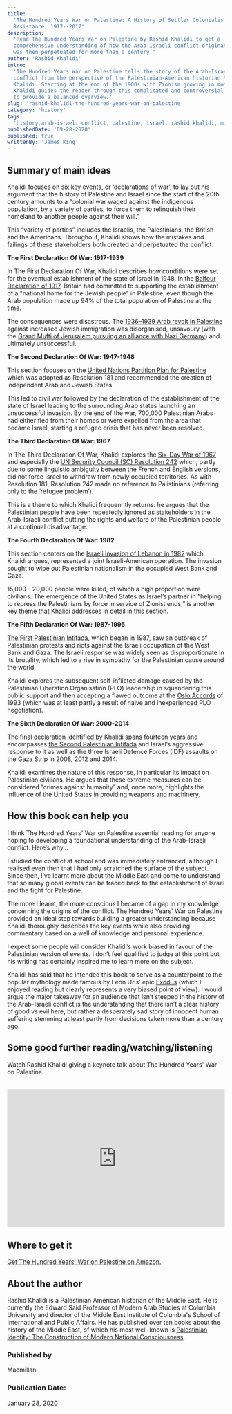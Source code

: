 ```yaml
---
title:
  'The Hundred Years War on Palestine: A History of Settler Colonialism and
  Resistance, 1917--2017'
description:
  'Read The Hundred Years War on Palestine by Rashid Khalidi to get a
  comprehensive understanding of how the Arab-Israeli conflict originated and
  was then perpetuated for more than a century.'
author: 'Rashid Khalidi'
intro:
  'The Hundred Years War on Palestine tells the story of the Arab-Israeli
  conflict from the perspective of the Palestinian-American historian Rashid
  Khalidi. Starting at the end of the 1900s with Zionism growing in momentum,
  Khalidi guides the reader through this complicated and controversial subject
  to provide a balanced overview.'
slug: 'rashid-khalidi-the-hundred-years-war-on-palestine'
category: 'history'
tags:
  'history,arab-israeli conflict, palestine, israel, rashid khalidi, middle east'
publishedDate: '09-28-2020'
published: true
writtenBy: 'James King'
---
```


## Summary of main ideas

Khalidi focuses on six key events, or ‘declarations of war’, to lay out his
argument that the history of Palestine and Israel since the start of the 20th
century amounts to a “colonial war waged against the indigenous population, by a
variety of parties, to force them to relinquish their homeland to another people
against their will.”

This “variety of parties” includes the Israelis, the Palestinians, the British
and the Americans. Throughout, Khalidi shows how the mistakes and failings of
these stakeholders both created and perpetuated the conflict.

**The First Declaration Of War: 1917-1939**

In The First Declaration Of War, Khalidi describes how conditions were set for
the eventual establishment of the state of Israel in 1948. In the
[Balfour Declaration of 1917](https://www.youtube.com/watch?v=wl1d4WyleY4),
Britain had committed to supporting the establishment of a "national home for
the Jewish people” in Palestine, even though the Arab population made up 94% of
the total population of Palestine at the time.

The consequences were disastrous. The
[1936–1939 Arab revolt in Palestine](https://en.wikipedia.org/wiki/1936%E2%80%931939_Arab_revolt_in_Palestine)
against increased Jewish immigration was disorganised, unsavoury (with the
[Grand Mufti of Jerusalem pursuing an alliance with Nazi Germany](https://www.timesofisrael.com/full-official-record-what-the-mufti-said-to-hitler/))
and ultimately unsuccessful.

**The Second Declaration Of War: 1947-1948**

This section focuses on the
[United Nations Partition Plan for Palestine](<https://en.wikipedia.org/wiki/United_Nations_Partition_Plan_for_Palestine#:~:text=The%20United%20Nations%20Partition%20Plan,as%20Resolution%20181%20(II).>)
which was adopted as Resolution 181 and recommended the creation of independent
Arab and Jewish States.

This led to civil war followed by the declaration of the establishment of the
state of Israel leading to the surrounding Arab states launching an unsuccessful invasion. By the end of the war, 700,000 Palestinian Arabs had either
fled from their homes or were expelled from the area that became Israel,
starting a refugee crisis that has never been resolved.

**The Third Declaration Of War: 1967**

In The Third Declaration Of War, Khalidi explores the
[Six-Day War of 1967](https://www.youtube.com/watch?v=hHqJ6pgdE-c) and
especially the
[UN Security Council (SC) Resolution 242](https://en.wikipedia.org/wiki/United_Nations_Security_Council_Resolution_242)
which, partly due to some linguistic ambiguity between the French and English
versions, did not force Israel to withdraw from newly occupied territories. As
with Resolution 181, Resolution 242 made no reference to Palistinians (referring
only to the ‘refugee problem’).

This is a theme to which Khalidi frequenntly returns: he argues that the
Palestinian people have been repeatedly ignored as stakeholders in the Arab-Israeli
conflict putting the rights and welfare of the Palestinian people at a continual
disadvantage.

**The Fourth Declaration Of War: 1982**

This section centers on the
[Israeli invasion of Lebanon in 1982](https://en.wikipedia.org/wiki/1982_Lebanon_War)
which, Khalidi argues, represented a joint Israeli-American operation. The
invasion sought to wipe out Palestinian nationalism in the occupied West Bank
and Gaza.

15,000 - 20,000 people were killed, of which a high proportion were civilians.
The emergence of the United States as Israel’s partner in “helping to repress
the Palestinians by force in service of Zionist ends,” is another key theme that
Khalidi addresses in detail in this section.

**The Fifth Declaration Of War: 1987-1995**

[The First Palestinian Intifada](https://en.wikipedia.org/wiki/First_Intifada),
which began in 1987, saw an outbreak of Palestinian protests and riots against
the Israeli occupation of the West Bank and Gaza. The Israeli response was
widely seen as disproportionate in its brutality, which led to a rise in
sympathy for the Palestinian cause around the world.

Khalidi explores the subsequent self-inflicted damage caused by the Palestinian Liberation Organisation (PLO)
leadership in squandering this public support and then accepting a flawed
outcome at the [Oslo Accords](https://en.wikipedia.org/wiki/Oslo_I_Accord) of
1993 (which was at least partly a result of naive and inexperienced PLO
negotiation).

**The Sixth Declaration Of War: 2000-2014**

The final declaration identified by Khalidi spans fourteen years and encompasses
[the Second Palestinian Intifada](https://en.wikipedia.org/wiki/Al-Aqsa_Intifada)
and Israel’s aggressive response to it as well as the three Israeli Defence
Forces (IDF) assaults on the Gaza Strip in 2008, 2012 and 2014.

Khalidi examines the nature of this response, in particular its impact on
Palestinian civilians. He argues that these extreme measures can be considered
“crimes against humanity” and, once more, highlights the influence of the United States in
providing weapons and machinery.

## How this book can help you

I think The Hundred Years' War on Palestine essential reading for anyone hoping to developing 
a foundational understanding of the Arab-Israeli conflict. Here’s
why...

I studied the conflict at school and was immediately entranced,
although I realised even then that I had only scratched the surface of the subject. Since then,
I’ve learnt more about the Middle East and come to understand that so many
global events can be traced back to the establishment of Israel and the fight
for Palestine.

The more I learnt, the more conscious I became of a gap in my
knowledge concerning the origins of the conflict. The Hundred Years' War on
Palestine provided an ideal step towards building a greater understanding because
Khalidi thoroughly describes the key events while also providing commentary
based on a well of knowledge and personal experience.

I expect some people will consider Khalidi’s work biased in favour of the
Palestinian version of events. I don’t feel qualified to judge at this point but
his writing has certainly inspired me to learn more on the subject.

Khalidi has said that he intended this book to serve as a counterpoint to the
popular mythology made famous by Leon Uris’ epic
[Exodus](https://www.amazon.com/Exodus-Novel-Israel-Leon-Uris/dp/0553258478/ref=as_li_ss_tl?dchild=1&keywords=Exodus&qid=1601310175&sr=8-2&linkCode=ll1&tag=paperbacktrav-20&linkId=534b1b4f959d2a50238c3859dcbfac65&language=en_US)
(which I enjoyed reading but clearly represents a very biased point of view). 
I would argue the major takeaway for an audience that isn’t steeped in the history of
the Arab-Israeli conflict is the understanding that there isn’t a clear history of
good vs evil here, but rather a desperately sad story of innocent human suffering
stemming at least partly from decisions taken more than a century ago.

## Some good further reading/watching/listening

Watch Rashid Khalidi giving a keynote talk about The Hundred Years' War on
Palestine.

<br />
<iframe
  width="100%"
  height="320px"
  src="https://www.youtube.com/embed/yp1hxZMocS4"
  frameBorder="0"
  allow="accelerometer; autoplay; encrypted-media; gyroscope; picture-in-picture"
  allowFullScreen
></iframe>

## Where to get it

[Get The Hundred Years' War on Palestine on Amazon.](https://www.amazon.com/Hundred-Years-War-Palestine-Resistance/dp/1627798552/ref=as_li_ss_tl?crid=1HG52GAT9EHTN&dchild=1&keywords=the+100+years+war+on+palestine&qid=1601307976&sprefix=the+100+years+wa,aps,229&sr=8-1&linkCode=ll1&tag=paperbacktrav-20&linkId=182fffdfe9317b7a86389a4a777130f7&language=en_US)

## About the author

Rashid Khalidi is a Palestinian American historian of the Middle East. He is
currently the Edward Said Professor of Modern Arab Studies at Columbia
University and director of the Middle East Institute of Columbia's School of
International and Public Affairs. He has published over ten books about the
history of the Middle East, of which his most well-known is
[Palestinian Identity: The Construction of Modern National Consciousness](https://www.amazon.com/Palestinian-Identity-Construction-National-Consciousness/dp/023115075X/ref=as_li_ss_tl?dchild=1&keywords=Palestinian+Identity:+The+Construction+of+Modern+National+Consciousness&qid=1601308256&sr=8-1&linkCode=ll1&tag=paperbacktrav-20&linkId=eef21ff53086dba47fbad1336a1ab8d1&language=en_US).

### Published by

Macmillan

### Publication Date:

January 28, 2020
